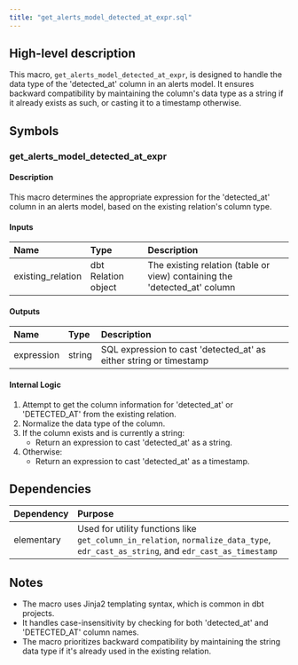 ```yaml
---
title: "get_alerts_model_detected_at_expr.sql"
---
```


## High-level description
This macro, `get_alerts_model_detected_at_expr`, is designed to handle the data type of the 'detected_at' column in an alerts model. It ensures backward compatibility by maintaining the column's data type as a string if it already exists as such, or casting it to a timestamp otherwise.

## Symbols

### get_alerts_model_detected_at_expr
#### Description
This macro determines the appropriate expression for the 'detected_at' column in an alerts model, based on the existing relation's column type.

#### Inputs
| Name | Type | Description |
|:-----|:-----|:------------|
| existing_relation | dbt Relation object | The existing relation (table or view) containing the 'detected_at' column |

#### Outputs
| Name | Type | Description |
|:-----|:-----|:------------|
| expression | string | SQL expression to cast 'detected_at' as either string or timestamp |

#### Internal Logic
1. Attempt to get the column information for 'detected_at' or 'DETECTED_AT' from the existing relation.
2. Normalize the data type of the column.
3. If the column exists and is currently a string:
   - Return an expression to cast 'detected_at' as a string.
4. Otherwise:
   - Return an expression to cast 'detected_at' as a timestamp.

## Dependencies
| Dependency | Purpose |
|:-----------|:--------|
| elementary | Used for utility functions like `get_column_in_relation`, `normalize_data_type`, `edr_cast_as_string`, and `edr_cast_as_timestamp` |

## Notes
- The macro uses Jinja2 templating syntax, which is common in dbt projects.
- It handles case-insensitivity by checking for both 'detected_at' and 'DETECTED_AT' column names.
- The macro prioritizes backward compatibility by maintaining the string data type if it's already used in the existing relation.